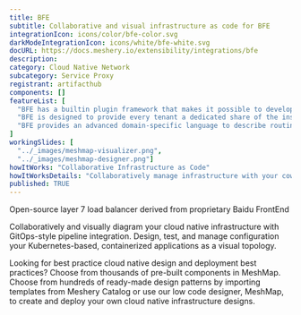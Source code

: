 ```yaml
---
title: BFE
subtitle: Collaborative and visual infrastructure as code for BFE
integrationIcon: icons/color/bfe-color.svg
darkModeIntegrationIcon: icons/white/bfe-white.svg
docURL: https://docs.meshery.io/extensibility/integrations/bfe
description: 
category: Cloud Native Network
subcategory: Service Proxy
registrant: artifacthub
components: []
featureList: [
  "BFE has a builtin plugin framework that makes it possible to develop new features rapidly by writing plugins.",
  "BFE is designed to provide every tenant a dedicated share of the instance. Each tenant&ldquos configuration is isolated and remains invisible to other tenants",
  "BFE provides an advanced domain-specific language to describe routing rules which are easy to understand and maintain."
]
workingSlides: [
  "../_images/meshmap-visualizer.png",
  "../_images/meshmap-designer.png"]
howItWorks: "Collaborative Infrastructure as Code"
howItWorksDetails: "Collaboratively manage infrastructure with your coworkers synchronously sharing the same designs."
published: TRUE
---
```

<p>
Open-source layer 7 load balancer derived from proprietary Baidu FrontEnd
</p>
<p>
    Collaboratively and visually diagram your cloud native infrastructure with GitOps-style pipeline integration. Design, test, and manage configuration your Kubernetes-based, containerized applications as a visual topology.
</p>
<p>
    Looking for best practice cloud native design and deployment best practices? Choose from thousands of pre-built components in MeshMap. Choose from hundreds of ready-made design patterns by importing templates from Meshery Catalog or use our low code designer, MeshMap, to create and deploy your own cloud native infrastructure designs.
</p>

